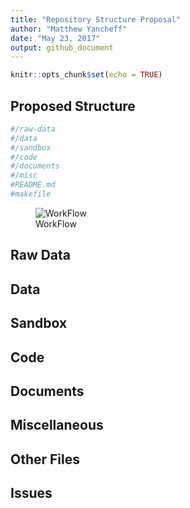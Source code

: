 ```yaml
---
title: "Repository Structure Proposal"
author: "Matthew Yancheff"
date: "May 23, 2017"
output: github_document
---
```


```r
knitr::opts_chunk$set(echo = TRUE)
```

## Proposed Structure

```r
#/raw-data
#/data
#/sandbox
#/code
#/documents
#/misc
#README.md
#makefile
```



![WorkFlow](visualizations/data-science.png)


## Raw Data


## Data

## Sandbox

## Code

## Documents

## Miscellaneous

## Other Files

## Issues